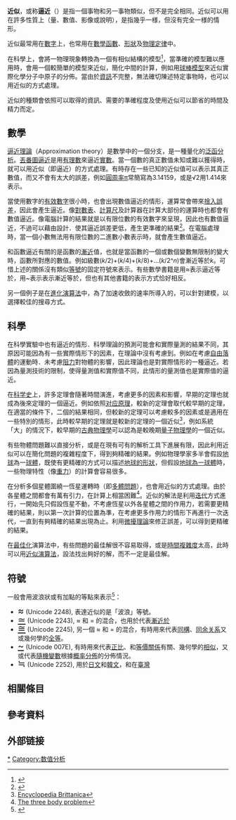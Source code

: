 
{{multiple issues|
{{copyedit|time=2014-05-22T03:07:47+00:00}}
{{expand|time=2014-05-22T03:07:47+00:00}}
{{expert|time=2014-05-22T03:07:47+00:00}}
{{refimprove|time=2014-05-22T03:07:47+00:00}}
}}
{{確定性}}
{{NoteTA
|1=zh-hans:迭代;zh-hant:疊代;
}}
{{文字符号|∼ ≃ ≈ ≒}}
'''近似'''，或称'''逼近'''（{{lang-en|Approximation}}）是指一個事物和另一事物類似，但不是完全相同。近似可以用在許多性質上（量、數值、影像或說明），是指幾乎一様，但沒有完全一様的情形。

近似最常用在[[數字|數字]]上，也常用在[[數學函數|數學函數]]、[[形狀|形狀]]及[[物理定律|物理定律]]中。

在科學上，會將一物理現象轉換為一個有相似結構的模型<ref>{{cite journal 
 | author=吳明珠 
 | title= 科學模型本質剖析：認識論面向初探
 | journal=科學教育月刊
 | volume=207 
 | pages=p2-8 
 | url=http://www.sec.ntnu.edu.tw/Monthly/97%28306-315%29/307-PDF/01-97039.pdf 
 | accessdate=2013-07-24|date=2008年4月}}</ref>，當準確的模型難以應用時，會用一個較簡單的模型來近似，簡化中間的計算，例如用[[球棒模型|球棒模型]]來近似實際化學分子中原子的分佈。當由於[[資訊|資訊]]不完整，無法確切陳述特定事物時，也可以用近似的方式處理。

近似的種類會依照可以取得的資訊、需要的準確程度及使用近似可以節省的時間及精力而定。

== 數學 ==
[[逼近理論|逼近理論]]（Approximation theory）是數學中的一個分支，是一種量化的[[泛函分析|泛函分析]]。[[丟番圖逼近|丟番圖逼近]]是用[[有理數|有理數]]來逼近[[實數|實數]]。當一個數的真正數值未知或難以獲得時，就可以用近似（即逼近）的方式處理。有時存在一些已知的近似值可以表示其真正數值，而又不會有太大的誤差，例如[[圓周率|圓周率]]π常簡寫為3.14159，或是√2用1.414來表示。

當使用數字的[[有效數字|有效數字]]很小時，也會出現數值逼近的情形，運算常會帶來[[捨入誤差|捨入誤差]]，因此會產生逼近。像[[對數表|對數表]]、[[計算尺|計算尺]]及計算器在計算大部份的運算時也都會有數值逼近。像電腦計算的結果就是以有限位數的有效數字來呈現，因此也有數值逼近，不過可以藉由設計．使其逼近誤差更低，產生更準確的結果<ref>{{Cite web |url=http://docs.oracle.com/cd/E19957-01/806-3568/ncg_goldberg.html |title=Numerical Computation Guide |access-date=2013-07-24 |archive-url=https://web.archive.org/web/20160406101256/http://docs.oracle.com/cd/E19957-01/806-3568/ncg_goldberg.html |archive-date=2016-04-06 |dead-url=yes }}</ref>。在電腦處理時，當一個小數無法用有限位數的二進數小數表示時，就會產生數值逼近。

和函數逼近有關的是函數的[[漸近分析|漸近]]值，也就是當函數的一個或數個變數無限制的變大時，函數所對應的數值。例如級數(''k''/2)+(''k''/4)+(''k''/8)+...(''k''/2^''n'')會漸近等於''k''。可惜上述的關係沒有類似[[等號|等號]]的固定符號來表示。有些數學書籍是用≈表示逼近等於，用~表示表示漸近等於，但也有其他書籍的表示方式恰好相反。

另一個例子是在[[進化演算法|進化演算法]]中，為了加速收斂的速率所導入的{{link-en|适应度逼近|fitness approximation}}，可以針對{{link-en|适应度函数|fitness function}}建模，以選擇較佳的搜尋方式。

== 科學 ==
在科學實驗中也有逼近的情形．科學理論的預測可能會和實際量測的結果不同，其原因可能因為有一些實際情形下的因素，在理論中沒有考慮到。例如在考慮[[自由落體|自由落體]]的運動時．未考慮[[阻力|阻力]]對物體的影響，因此理論也是對實際情形的一種逼近。若因為量測技術的限制，使得量測值和實際值不同，此情形的量測值也是實際值的逼近。

在[[科学史|科学史]]上，許多定理會隨著時間演進，考慮更多的因素和影響，早期的定理也就成為後來定理的一個逼近。例如依照[[对应原理|对应原理]]，較新的定理會取代較早期的定理，在適當的條件下，二個的結果相同，但較新的定理可以考慮較多的因素或是適用在一些特別的情形，此時較早期的定理就是較新的定理的一個近似<ref>[http://www.britannica.com/EBchecked/topic/138678/correspondence-principle Encyclopedia Brittanica]</ref>，例如系統「大」的情況下，較早期的[[古典物理學|古典物理學]]可以認為是較晚期[[量子物理學|量子物理學]]的一個近似。

有些物體問題難以直接分析，或是在現有可有的解析工具下進展有限，因此利用近似可以在簡化問題的複雜程度下，得到夠精確的結果。例如物理學家多半會假設[[地球|地球]]為一[[球體|球體]]，既使有更精確的方式可以描述[[地球的形狀|地球的形狀]]，但假設[[地圓說|地球為一球體]]時，一些物理特性（像[[重力|重力]]）的計算會容易很多。

在分析多個星體圍繞一恆星運轉時（即[[多體問題|多體問題]]），也會用近似的方式處理。由於各星體之間都會有萬有引力，在計算上相當困難<ref>[http://plus.maths.org/content/mathematical-mysteries-three-body-problem The three body problem]</ref>。近似的解法是利用[[迭代|迭代]]方式進行，一開始先只假設恆星不動，不考慮恆星以外各星體之間的作用力，若需要更精確的結果，則以第一次計算的位置為準，在考慮更多作用力的情形下再進行一次迭代，一直到有夠精確的結果出現為止。利用[[微擾理論|微擾理論]]來修正誤差，可以得到更精確的結果。

在[[最佳化|最佳化]]演算法中，有些問題的最佳解很不容易取得，或是[[時間複雜度|時間複雜度]]太高，此時可以用[[近似演算法|近似演算法]]，設法找出夠好的解，而不一定是最佳解。

== 符號 ==
一般會用波浪狀或有加點的等點來表示<ref>{{cite web| title =Mathematical Operators – Unicode| url =http://www.unicode.org/charts/PDF/U2200.pdf| accessdate =2013-04-20}}</ref>：
* <span style="font-size: 150%;line-height:50%;" lang="en">≈</span> (Unicode 2248), 表達近似的是「波浪」等號。
* <span style="font-size: 150%;line-height:50%" lang="en">[[≃|≃]]</span> (Unicode 2243), <span lang="en">≈</span> 和 <span lang="en">=</span> 的混合，也用於代表[[漸近線|漸近於]]
* <span style="font-size: 150%;line-height:50%" lang="en">[[≅|≅]]</span> (Unicode 2245), 另一個 <span lang="en">≈</span> 和 <span lang="en">=</span> 的混合，有時用來代表[[同構|同構]]、[[同余关系|同余关系]]又或幾何學的[[全等|全等]]。
* <span style="font-size: 150%;line-height:50%" lang="en">[[~|~]]</span> (Unicode 007E), 有時用來代表[[比例|正比]]、和[[等價關係|等價關係]]有關、幾何學的[[相似|相似]]，又或代表[[隨機變數|隨機變數]]根據[[概率分佈|概率分佈]]的分佈情況。
* <span style="font-size: 150%;line-height:50%" lang="en">≒</span> (Unicode 2252), 用於[[日文|日文]]和[[韓文|韓文]]，和在[[臺灣|臺灣]]

== 相關條目 ==
{{Wiktionary|近似}}
{{columns-list|3|
* [[等号#約等|近似等號]]
* [[逼近誤差|逼近誤差]]
* [[同余关系|同余关系]]
<!--* [[Estimation|Estimation]]-->
* [[费米问题|费米问题]]
<!--* [[Fitness_approximation|Fitness approximation]]-->
* [[最小二乘法|最小二乘法]]
* [[线性近似|线性近似]]
* [[牛顿法|牛顿法]]
* [[數值分析|數值分析]]
<!--* [[Orders_of_approximation|Orders of approximation]]-->
* [[龙格－库塔法|龙格－库塔法]]
* [[循續漸近式類比數位轉換器|循續漸近式類比數位轉換器]]
* [[泰勒級數|泰勒級數]]
* [[近似算法|近似算法]]
* [[圓周率|圓周率]]
* [[e_(數學常數)|歐拉數]]
* [[正弦|正弦]]
}}

== 參考資料 ==
{{Reflist}}
== 外部链接 ==

{{Authority control}}
[[Category:逼近|*]]
[[Category:数值分析|Category:数值分析]]